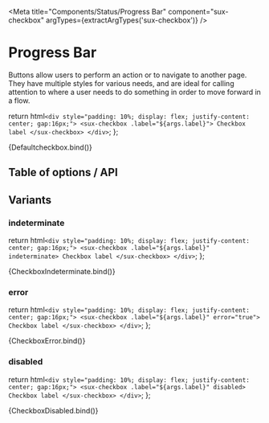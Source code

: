
<Meta title="Components/Status/Progress Bar" component="sux-checkbox" argTypes={extractArgTypes('sux-checkbox')} />

# Progress Bar

Buttons allow users to perform an action or to navigate to another page. They have multiple styles for various needs, and are ideal for calling attention to where a user needs to do something in order to move forward in a flow.

  return html`
    <div style="padding: 10%; display: flex; justify-content: center; gap:16px;">
      <sux-checkbox .label="${args.label}"> Checkbox label </sux-checkbox>
    </div>
  `;
};

<Canvas>
  <Story name="Playground">{Defaultcheckbox.bind()}</Story>
</Canvas>

## Table of options / API

<ArgsTable of="sux-checkbox" />

## Variants

### indeterminate

<!-- Tag with Info Variant -->

  return html`
    <div style="padding: 10%; display: flex; justify-content: center; gap:16px;">
      <sux-checkbox .label="${args.label}" indeterminate> Checkbox label </sux-checkbox>
    </div>
  `;
};

<Canvas>
  <Story name="Indeterminate">{CheckboxIndeterminate.bind()}</Story>
</Canvas>

### error

<!-- Tag with Info Variant -->

  return html`
    <div style="padding: 10%; display: flex; justify-content: center; gap:16px;">
      <sux-checkbox .label="${args.label}" error="true"> Checkbox label </sux-checkbox>
    </div>
  `;
};

<Canvas>
  <Story name="Error">{CheckboxError.bind()}</Story>
</Canvas>

### disabled

<!-- Tag with Info Variant -->

  return html`
    <div style="padding: 10%; display: flex; justify-content: center; gap:16px;">
      <sux-checkbox .label="${args.label}" disabled> Checkbox label </sux-checkbox>
    </div>
  `;
};

<Canvas>
  <Story name="Disabled">{CheckboxDisabled.bind()}</Story>
</Canvas>
